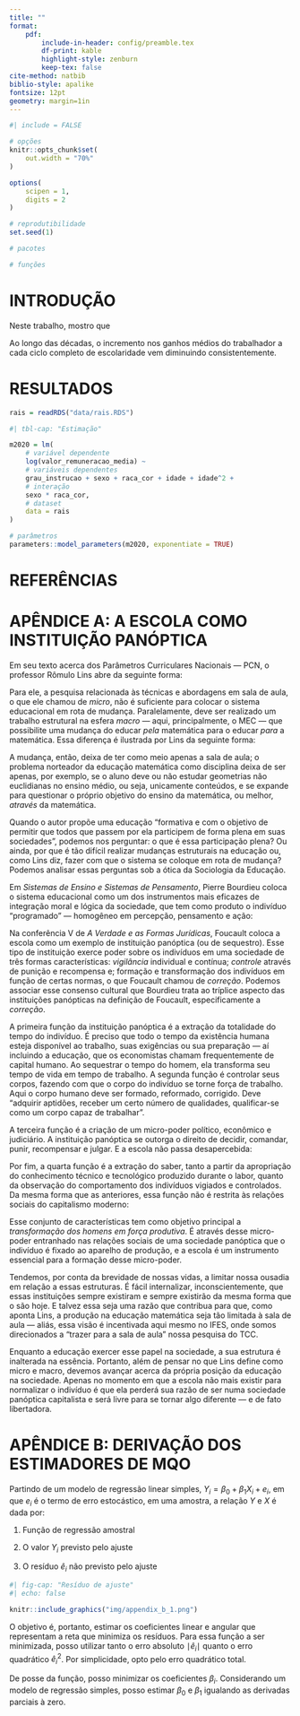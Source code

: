 ```yaml
---
title: ""
format:
    pdf:
        include-in-header: config/preamble.tex
        df-print: kable
        highlight-style: zenburn
        keep-tex: false
cite-method: natbib
biblio-style: apalike
fontsize: 12pt
geometry: margin=1in
---
```


```r
#| include = FALSE

# opções
knitr::opts_chunk$set(
    out.width = "70%"
)

options(
    scipen = 1,
    digits = 2
)

# reprodutibilidade
set.seed(1)

# pacotes

# funções

```

<!-- capa -->

\thispagestyle{empty}
\begin{center}
{\Large \MakeUppercase{\universidade\\ campus \campus\\ curso de \curso}}
\end{center}
\vspace{1cm}
\begin{center}
{\Large \MakeUppercase{\nome\>\sobrenome}}
\end{center}
\vspace{5cm}
\begin{center}
\Large \MakeUppercase{\textbf{\titulo}}
\end{center}
\vspace{5cm}

\begin{center}
\uppercase{\cidade}\\ \ano
\end{center}

<!-- folha de rosto -->

\newpage
\thispagestyle{empty}
\setcounter{page}{1}

\begin{center}
{\Large \MakeUppercase{\nome\>\sobrenome}}

\vspace{6cm}

\Large \MakeUppercase{\textbf{\titulo}}

\normalsize

\vspace{3cm}
\end{center}

\hspace{7cm}{\begin{minipage}{8.5cm}{
Monografia apresentada à coordenadoria do curso de \curso\>do \universidade, Campus \campus, como requisito parcial para a obtenção do título de \grau.\\

Orientador: \parbox[t]{6.0cm}{\orientador}}
\end{minipage}}

\vspace{3cm}

\begin{center}
\cidade\\
\ano
\end{center}

<!-- folha de aprovação -->

\newpage
\thispagestyle{empty}

\begin{center}
{\large \MakeUppercase{\nome\>\sobrenome}}

\vspace{1cm}

\Large \MakeUppercase{\textbf{\titulo}}

\normalsize

\vspace{1cm}
\end{center}

\hspace{7.5cm}{\begin{minipage}{8.5cm}{
Monografia apresentada à coordenadoria do curso de \curso\>do \universidade, Campus \campus, como requisito parcial para a obtenção do título de \grau.\\}
\end{minipage}}

\vspace{1cm}

\hspace{9cm} \uppercase{\textbf{Banca Examinadora}}

\vspace{1cm}
\begin{center}

\hspace{7cm}{\underline{\hspace{7cm}} \\}
\hspace{7cm}{\orientador \\}
\hspace{7cm}{\universidade}

\hspace{7cm}{\underline{\hspace{7cm}} \\}
\hspace{7cm}{\bancap \\}
\hspace{7cm}{\universidade}

\hspace{7cm}{\underline{\hspace{7cm}} \\}
\hspace{7cm}{\bancas \\}
\hspace{7cm}{\universidade}


\cidade, \dia\>de \mes\>de \ano.
\end{center}

<!-- resumo -->

\newpage
\thispagestyle{empty}
\begin{singlespace}
\noindent \MakeUppercase{\sobrenome}, \nome. \textbf{\titulo}. \ano. xx folhas. Monografia (\curso) -- \universidade, \cidade, \ano.

\vspace{1pc}
\begin{center}
\textbf{RESUMO}
\end{center}
\vspace{1pc}

\noindent
No máximo 500 palavras em espaço simples e sem parágrafos. Deve apresentar de forma concisa os objetivos, metodologia e os resultado alcançados, utilizar o verbo na voz ativa. Espaçamento simples, sem recuo de parágrafos.

\vspace{2pc}
\noindent
{\textbf{Palavras-chave}:}  Palavra 1. Palavra 2. Palavra 3. Palavra 4. Palavra 5.

\end{singlespace}

<!-- abstract -->

\newpage
\thispagestyle{empty}

\begin{singlespace}
\noindent \MakeUppercase{\sobrenome}, \nome. \textbf{\tituloingles}. \ano. xx folhas. Monografia (\curso) -- \universidade, \cidade, \ano.

\vspace{1pc}
\begin{center}
\textbf{ABSTRACT}
\end{center}
\vspace{1pc}

\noindent 
Tradução do resumo.

\vspace{2pc}
\noindent
{\textbf{Keywords}:}  Tradução das palavras chave.
\end{singlespace}

<!-- sumário -->

\newpage
\thispagestyle{empty}
\begin{flushleft}
\begingroup
\let\clearpage\relax

\newpage
\begin{center}
\MakeUppercase{\textbf{Sumário}}
\end{center}
\begin{center}
\tableofcontents
\end{center}
\end{flushleft}

<!-- lista de figuras -->

\newpage
\thispagestyle{empty}
\begin{center}
\MakeUppercase{\textbf{LISTA DE FIGURAS}}
\end{center}
\begin{center}
\listoffigures
\end{center}

<!-- lista de tabelas -->

\newpage
\begin{center}
\MakeUppercase{\textbf{LISTA DE TABELAS}}
\end{center}
\begin{center}
\listoftables
\end{center}
\thispagestyle{empty}
\endgroup

<!-- elementos textuais -->

\newpage
# INTRODUÇÃO {-}

Neste trabalho, mostro que

Ao longo das décadas, o incremento nos ganhos médios do trabalhador a cada ciclo completo de escolaridade vem diminuindo consistentemente. 

# RESULTADOS


```r
rais = readRDS("data/rais.RDS")
```


```r
#| tbl-cap: "Estimação"

m2020 = lm(
    # variável dependente
    log(valor_remuneracao_media) ~
    # variáveis dependentes
    grau_instrucao + sexo + raca_cor + idade + idade^2 +
    # interação
    sexo * raca_cor,
    # dataset
    data = rais
)

# parâmetros
parameters::model_parameters(m2020, exponentiate = TRUE)
```

# REFERÊNCIAS

\bibliography{config/bib.bib}

\newpage
# APÊNDICE A: A ESCOLA COMO INSTITUIÇÃO PANÓPTICA {-}

Em seu texto acerca dos Parâmetros Curriculares Nacionais --- PCN, o professor Rômulo Lins abre da seguinte forma:

\begin{citacao}
Provavelmente o maior problema da educação matemática dos brasileiros não esteja nas atuais deficiências apontadas diversas vezes, tais como, por exemplo, formação inadequada de professores e abordagens inadequadas sendo levadas para as salas de aula. Parece-me que o maior
problema é a resistência do sistema em mudar. \citep{lins}
\end{citacao}

Para ele, a pesquisa relacionada às técnicas e abordagens em sala de aula, o que ele chamou de *micro*, não é suficiente para colocar o sistema educacional em rota de mudança. Paralelamente, deve ser realizado um trabalho estrutural na esfera *macro* --- aqui, principalmente, o MEC --- que possibilite uma mudança do educar *pela* matemática para o educar *para* a matemática. Essa diferença é ilustrada por Lins da seguinte forma:

\begin{citacao}
A diferença fica bastante mais clara se pensamos no caso da Educação Física. Será que alguém concebe que o papel das aulas de Educação Física é preparar todas as crianças (todas, eu disse) para o esporte competitivo? Claro que não. Se assim fosse as aulas de Educação Física não representariam, na formação das crianças, a educação para a saúde, para o desenvolvimento motor, para a socialização e o respeito a regras, para a colaboração. E os que quiserem ser atletas e jogadores vão buscar esta formação específica em outros espaços (possivelmente dentro dos times competitivos de suas escolas ou em clubes). Podemos dizer que a Educação Física escolar se concentra em modos de ser, promovendo aquela educação POR MEIO de esportes e exercícios físicos, enquanto o Treinamento Esportivo se concentra em potencializar habilidades, fazendo isso por meio da aquisição de técnicas específicas. \citep{lins}
\end{citacao}

A mudança, então, deixa de ter como meio apenas a sala de aula; o problema norteador da educação matemática como disciplina deixa de ser apenas, por exemplo, se o aluno deve ou não estudar geometrias não euclidianas no ensino médio, ou seja, unicamente conteúdos, e se expande para questionar o próprio objetivo do ensino da matemática, ou melhor, *através* da matemática.

Quando o autor propõe uma educação "formativa e com o objetivo de permitir que todos que passem por ela participem de forma plena em suas sociedades", podemos nos perguntar: o que é essa participação plena? Ou ainda, por que é tão difícil realizar mudanças estruturais na educação ou, como Lins diz, fazer com que o sistema se coloque em rota de mudança? Podemos analisar essas perguntas sob a ótica da Sociologia da Educação.

Em *Sistemas de Ensino e Sistemas de Pensamento*, Pierre Bourdieu coloca o sistema educacional como um dos instrumentos mais eficazes de integração moral e lógica da sociedade, que tem como produto o indivíduo "programado" — homogêneo em percepção, pensamento e ação:

\begin{citacao}
Caso se admita que a cultura e, neste caso particular, a cultura erudita em sua qualidade de código comum é o que permite a todos os detentores deste código associar o mesmo sentido às mesmas obras e, de maneira recíproca, de exprimir a mesma intenção significante por intermédio das mesmas palavras, dos mesmos comportamentos e das mesmas obras, pode-se compreender por que \textbf{a Escola, incumbida de transmitir esta cultura, constitui o fator fundamental do consenso cultural} nos termos de uma participação de um senso comum entendido como condição da comunicação. \citep{bourdieu}
\end{citacao}

Na conferência V de *A Verdade e as Formas Jurídicas*, Foucault coloca a escola como um exemplo de instituição panóptica (ou de sequestro). Esse tipo de instituição exerce poder sobre os indivíduos em uma sociedade de três formas características: *vigilância* individual e contínua; *controle* através de punição e recompensa e; formação e transformação dos indivíduos em função de certas normas, o que Foucault chamou de *correção*. Podemos associar esse consenso cultural que Bourdieu trata ao tríplice aspecto das instituições panópticas na definição de Foucault, especificamente a *correção*.

\begin{citacao}
Na época atual, todas essas instituições --- fábrica, escola, hospital psiquiátrico, hospital, prisão --- têm por finalidade não excluir, mas, ao contrário, fixar os indivíduos. A fábrica não exclui os indivíduos; liga-os a um aparelho de produção. \textbf{A escola não exclui os indivíduos; mesmo fechando-os; ela os fixa a um aparelho de transmissão do saber}. O hospital psiquiátrico não exclui os indivíduos; liga-os a um aparelho de correção, a um aparelho de normalização dos indivíduos. O mesmo acontece com a casa de correção ou com a prisão. Mesmo se os efeitos dessas instituições são a exclusão
do indivíduo, elas têm como finalidade primeira fixar os indivíduos em um aparelho de normalização dos homens. A fábrica, \textbf{a escola}, a prisão ou os hospitais \textbf{têm por objetivo ligar o indivíduo a um processo de produção, de formação ou de correção dos produtores. Trata-se de garantir a produção ou os produtores em função de uma determinada norma}. \citep[p.~114]{foucault}
\end{citacao}

A primeira função da instituição panóptica é a extração da totalidade do tempo do indivíduo. É preciso que todo o tempo da existência humana esteja disponível ao trabalho, suas exigências ou sua preparação --- aí incluindo a educação, que os economistas chamam frequentemente de capital humano. Ao sequestrar o tempo do homem, ela transforma seu tempo de vida em tempo de trabalho. A segunda função é controlar seus corpos, fazendo com que o corpo do indivíduo se torne força de trabalho. Aqui o corpo humano deve ser formado, reformado, corrigido. Deve "adquirir aptidões, receber um certo número de qualidades, qualificar-se como um corpo capaz de trabalhar". 

A terceira função é a criação de um micro-poder político, econômico e judiciário. A instituição panóptica se outorga o direito de decidir, comandar, punir, recompensar e julgar. E a escola não passa desapercebida:

\begin{citacao}
O sistema escolar também é inteiramente baseado em uma espécie de poder judiciário. A todo poder se pune e recompensa, se avalia, se classifica, se diz quem é o melhor, quem é o pior. [...] Por que, para ensinar alguma coisa a alguém, se deve punir e recompensar? Esse sistema parece evidente, mas, se refletirmos, vemos que a evidência se dissolve. \citep[p.~120]{foucault}
\end{citacao}

Por fim, a quarta função é a extração do saber, tanto a partir da apropriação do conhecimento técnico e tecnológico produzido durante o labor, quanto da observação do comportamento dos indivíduos vigiados e controlados. Da mesma forma que as anteriores, essa função não é restrita às relações sociais do capitalismo moderno:

\begin{citacao}
A pedagogia se formou a partir das próprias adaptações da criança às tarefas escolares, adaptações observadas e extraídas do seu comportamento para tornarem-se em seguida leis de funcionamento das instituições e forma de poder exercido sobre a criança. \citep[p.~122]{foucault}
\end{citacao}

Esse conjunto de características tem como objetivo principal a *transformação dos homens em força produtiva*. É através desse micro-poder entranhado nas relações sociais de uma sociedade panóptica que o indivíduo é fixado ao aparelho de produção, e a escola é um instrumento essencial para a formação desse micro-poder.

Tendemos, por conta da brevidade de nossas vidas, a limitar nossa ousadia em relação a essas estruturas. É fácil internalizar, inconscientemente, que essas instituições sempre existiram e sempre existirão da mesma forma que o são hoje. E talvez essa seja uma razão que contribua para que, como aponta Lins, a produção na educação matemática seja tão limitada à sala de aula --- aliás, essa visão é incentivada aqui mesmo no IFES, onde somos direcionados a "trazer para a sala de aula" nossa pesquisa do TCC.

Enquanto a educação exercer esse papel na sociedade, a sua estrutura é inalterada na essência. Portanto, além de pensar no que Lins define como micro e macro, devemos avançar acerca da própria posição da educação na sociedade. Apenas no momento em que a escola não mais existir para normalizar o indivíduo é que ela perderá sua razão de ser numa sociedade panóptica capitalista e será livre para se tornar algo diferente --- e de fato libertadora.

\newpage
# APÊNDICE B: DERIVAÇÃO DOS ESTIMADORES DE MQO

Partindo de um modelo de regressão linear simples, $Y_i = \beta_0 + \beta_1X_i + e_i$, em que $e_i$ é o termo de erro estocástico, em uma amostra, a relação $Y$ e $X$ é dada por:

1. Função de regressão amostral
\begin{equation}
Y_i = \hat{\beta}_0 + \hat{\beta}_iX_i + \hat{e}_i
\end{equation}

2. O valor $Y_i$ previsto pelo ajuste
\begin{equation}
\hat{Y}_i = \hat{\beta}_0 + \hat{\beta}_iX_i
\end{equation}

3. O resíduo $\hat{e}_i$ não previsto pelo ajuste
\begin{equation}
\hat{e}_i = Y_i - \hat{Y}_i
\end{equation}

```r
#| fig-cap: "Resíduo de ajuste"
#| echo: false

knitr::include_graphics("img/appendix_b_1.png")
```

O objetivo é, portanto, estimar os coeficientes linear e angular que representam a reta que minimiza os resíduos. Para essa função a ser minimizada, posso utilizar tanto o erro absoluto $\mid \hat{e}_i \mid$ quanto o erro quadrático $\hat{e}_i^2$. Por simplicidade, opto pelo erro quadrático total.

\begin{equation}
\begin{aligned}
\text{EQT} & = \hat{e}^2_1 + \hat{e}^2_2 + ... + \hat{e}^2_n \\
& = (Y_1 - \hat{Y}_1)^2 + (Y_2 - \hat{Y}_2)^2 + ... + (Y_n - \hat{Y}_1)^2 \\
& = \sum_{i=1}^{n}(Y_i - \hat{Y}_i)^2 \\
& = \sum_{i=1}^{n}[Y_i - (\hat{\beta}_0 + \hat{\beta}_iX_i)]^2
\end{aligned}
\end{equation}

De posse da função, posso minimizar os coeficientes $\beta_i$. Considerando um modelo de regressão simples, posso estimar $\beta_0$ e $\beta_1$ igualando as derivadas parciais à zero.

\begin{equation}
\begin{aligned}
\frac{\partial \text{EQT}}{\partial \beta_0} & = 2\sum_{i=1}^{n}[Y_i - (\hat{\beta}_0 + \hat{\beta}_1X_i)] (-1) & = 0 \\
& = -2 (\sum_{i=1}^{n} Y_i - \sum_{i=1}^{n} \hat{\beta}_0 - \sum_{i=1}^{n} \hat{\beta}_1X_i) & = 0 \\
& = \sum_{i=1}^{n} Y_i - n\hat{\beta}_0 - \hat{\beta}_1 \sum_{i=1}^{n} X_i & = 0 \\
& n\hat{\beta}_0 = \sum_{i=1}^{n} Y_i - \hat{\beta}_1 \sum_{i=1}^{n} X_i \\
& \hat{\beta}_0 = \frac{\sum_{i=1}^{n} Y_i - \hat{\beta}_1 \sum_{i=1}^{n} X_i}{n}
\end{aligned}
\end{equation}

\begin{equation}
\begin{aligned}
\frac{\partial \text{EQT}}{\partial \beta_1} & = 2\sum_{i=1}^{n}[Y_i - (\hat{\beta}_0 + \hat{\beta}_1X_i)] (-X_i) & = 0 \\
& = -2X_i (\sum_{i=1}^{n} Y_i - \hat{\beta}_0\sum_{i=1}^{n} - \hat{\beta}_1\sum_{i=1}^{n} X_i^2) & = 0 \\
\end{aligned}
\end{equation}
